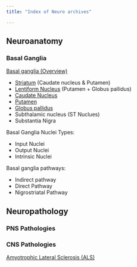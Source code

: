 ```yaml
---
title: "Index of Neuro archives"

---
```


## Neuroanatomy

### Basal Ganglia 
[Basal ganglia (Overview)]({{< var ref-basal-ganglia.path >}})

- [Striatum]({{< var ref-striatum.path >}}) (Caudate nucleus & Putamen)
- [Lentiform Nucleus]({{< var ref-lentiform-nucleus.path >}}) (Putamen + Globus pallidus)
- [Caudate Nucleus]({{< var ref-caudate-nucleus.path >}})
- [Putamen]({{< var ref-putamen.path >}})
- [Globus pallidus]({{< var ref-globus-pallidus.path >}})
- Subthalamic nucleus (ST Nuclues)
- Substantia Nigra

Basal Ganglia Nuclei Types:

- Input Nuclei
- Output Nuclei 
- Intrinsic Nuclei

Basal ganglia pathways:

- Indirect pathway 
- Direct Pathway 
- Nigrostriatal Pathway 


## Neuropathology

### PNS Pathologies

### CNS Pathologies
[Amyotrophic Lateral Sclerosis (ALS)]({{< var ref-amyotrophic-lateral-sclerosis.path >}})
